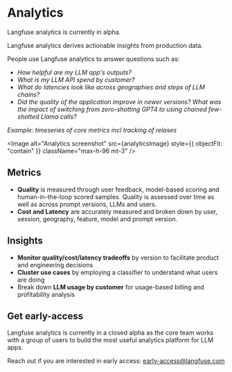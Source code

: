 # Analytics


<Callout type="info" emoji="ℹ️">
  Langfuse analytics is currently in alpha.
</Callout>

Langfuse analytics derives actionable insights from production data.

People use Langfuse analytics to answer questions such as:

- _How helpful are my LLM app's outputs?_
- _What is my LLM API spend by customer?_
- _What do latencies look like across geographies and steps of LLM chains?_
- _Did the quality of the application improve in newer versions? What was the impact of switching from zero-shotting GPT4 to using chained few-shotted Llama calls?_

_Example: timeseries of core metrics incl tracking of relases_

<Image
  alt="Analytics screenshot"
  src={analyticsImage}
  style={{ objectFit: "contain" }}
  className="max-h-96 mt-3"
/>

## Metrics

- **Quality** is measured through user feedback, model-based scoring and human-in-the-loop scored samples. Quality is assessed over time as well as across prompt versions, LLMs and users.
- **Cost and Latency** are accurately measured and broken down by user, session, geography, feature, model and prompt version.

## Insights

- **Monitor quality/cost/latency tradeoffs** by version to facilitate product and engineering decisions
- **Cluster use cases** by employing a classifier to understand what users are doing
- Break down **LLM usage by customer** for usage-based billing and profitability analysis

## Get early-access

Langfuse analytics is currently in a closed alpha as the core team works with a group of users to build the most useful analytics platform for LLM apps.

Reach out if you are interested in early access: early-access@langfuse.com
